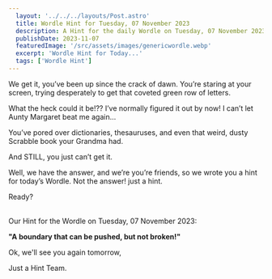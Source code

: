 ```yaml
---
  layout: '../../../layouts/Post.astro'
  title: Wordle Hint for Tuesday, 07 November 2023
  description: A Hint for the daily Wordle on Tuesday, 07 November 2023
  publishDate: 2023-11-07
  featuredImage: '/src/assets/images/genericwordle.webp'
  excerpt: 'Wordle Hint for Today...'
  tags: ['Wordle Hint']
---
```


  We get it, you’ve been up since the crack of dawn. You’re staring at your screen, trying desperately to get that coveted green row of letters. 

  What the heck could it be!??
  I’ve normally figured it out by now!
  I can’t let Aunty Margaret beat me again… 

  You’ve pored over dictionaries, thesauruses, and even that weird, dusty Scrabble book your Grandma had.

  And STILL, you just can’t get it. 

  Well, we have the answer, and we’re you’re friends, so we wrote you a hint for today’s Wordle.
  Not the answer! just a hint. 

  Ready?<br /><br />

  Our Hint for the Wordle on Tuesday, 07 November 2023:

  **"A boundary that can be pushed, but not broken!"**

  Ok, we'll see you again tomorrow, 

  Just a Hint Team.
  